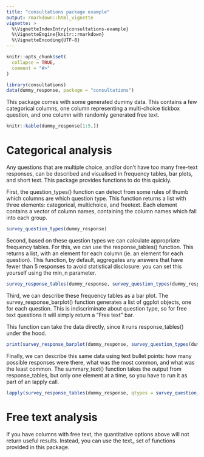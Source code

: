 ```yaml
---
title: "consultations package example"
output: rmarkdown::html_vignette
vignette: >
  %\VignetteIndexEntry{consultations-example}
  %\VignetteEngine{knitr::rmarkdown}
  %\VignetteEncoding{UTF-8}
---
```


```r
knitr::opts_chunk$set(
  collapse = TRUE,
  comment = "#>"
)
```

```r
library(consultations)
data(dummy_response, package = "consultations")
```

This package comes with some generated dummy data. This contains a few categorical columns, one column representing a multi-choice tickbox question, and one column with randomly generated free text.

```r
knitr::kable(dummy_response[1:5,])
```

# Categorical analysis

Any questions that are multiple choice, and/or don't have too many free-text responses, can be described and visualised in frequency tables, bar plots, and short text. This package provides functions to do this quickly. 

First, the question_types() function can detect from some rules of thumb which columns are which question type. This function returns a list with three elements: categorical, multichoice, and freetext. Each element contains a vector of column names, containing the column names which fall into each group. 

```r
survey_question_types(dummy_response)
```

Second, based on these question types we can calculate appropriate frequency tables. For this, we can use the response_tables() function. This returns a list, with an element for each column (ie. an element for each question). This function, by default, aggregates any answers that have fewer than 5 responses to avoid statistical disclosure: you can set this yourself using the min_n parameter.

```r
survey_response_tables(dummy_response, survey_question_types(dummy_response), min_n = 5)
```

Third, we can describe these frequency tables as a bar plot. The survey_response_barplot() function generates a list of ggplot objects, one for each question. This is indiscriminate about question type, so for free text questions it will simply return a "Free text" bar. 

This function can take the data directly, since it runs response_tables() under the hood. 

```r
print(survey_response_barplot(dummy_response, survey_question_types(dummy_response)))
```

Finally, we can describe this same data using text bullet points: how many possible responses were there, what was the most common, and what was the least common. The summary_text() function takes the output from response_tables, but only one element at a time, so you have to run it as part of an lapply call. 

```r
lapply(survey_response_tables(dummy_response, qtypes = survey_question_types(dummy_response)), survey_summary_text)
```

# Free text analysis

If you have columns with free text, the quantitative options above will not return useful results. Instead, you can use the text_ set of functions provided in this package.

